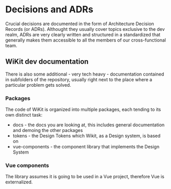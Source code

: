 
<Meta title="Documentation/Decisions and ADRs/Overview" />

# Decisions and ADRs

Crucial decisions are documented in the form of Architecture Decision Records (or ADRs). Althought they usually cover topics exclusive to the dev realm, ADRs are very clearly written and structured in a standardized that generally makes them accessible to all the members of our cross-functional team.

## WiKit dev documentation

There is also some additional - very tech heavy - documentation contained in subfolders of the repository, usually right next to the place where a particular problem gets solved.

### Packages

The code of WiKit is organized into multiple packages, each tending to its own distinct task:

* docs - the docs you are looking at, this includes general documentation and demoing the other packages
* tokens - the Design Tokens which Wikit, as a Design system, is based on
* vue-components - the component library that implements the Design System

### Vue components

The library assumes it is going to be used in a Vue project, therefore Vue is externalized.
